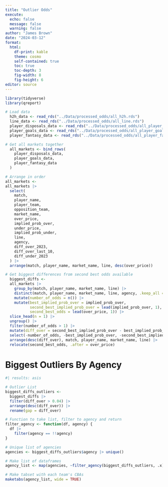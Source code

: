 ```yaml
---
title: "Outlier Odds"
execute:
  echo: false
  message: false
  warning: false
author: "James Brown"
date: "2024-03-12"
format:
  html:
    df-print: kable
    theme: cosmo
    self-contained: true
    toc: true
    toc-depth: 3
    fig-width: 8
    fig-height: 6
editor: source
---
```


```r
library(tidyverse)
library(qreport)

# Load data
  h2h_data <- read_rds("../Data/processed_odds/all_h2h.rds")
  line_data <- read_rds("../Data/processed_odds/all_line.rds")
  player_disposals_data <- read_rds("../Data/processed_odds/all_player_disposals.rds")
  player_goals_data <- read_rds("../Data/processed_odds/all_player_goals.rds")
  player_fantasy_data <- read_rds("../Data/processed_odds/all_player_fantasy_points.rds")
```

```r
# Get all markets together
  all_markets <- bind_rows(
    player_disposals_data,
    player_goals_data,
    player_fantasy_data
  )

# Arrange in order
all_markets <-
all_markets |>
  select(
    match,
    player_name,
    player_team,
    opposition_team,
    market_name,
    over_price,
    implied_prob_over,
    under_price,
    implied_prob_under,
    line,
    agency,
    diff_over_2023,
    diff_over_last_10,
    diff_under_2023
  ) |>
  arrange(match, player_name, market_name, line, desc(over_price))
```

```r
# Get biggest differences from second best odds available
  biggest_diffs <-
  all_markets |>
    group_by(match, player_name, market_name, line) |> 
    distinct(match, player_name, market_name, line, agency, .keep_all = TRUE) |> 
    mutate(number_of_odds = n()) |>
    mutate(best_implied_prob_over = implied_prob_over,
           second_best_implied_prob_over = lead(implied_prob_over, 1),
           second_best_odds = lead(over_price, 1)) |>
  slice_head(n = 1) |> 
  ungroup() |> 
  filter(number_of_odds > 1) |>
  mutate(diff_over = second_best_implied_prob_over - best_implied_prob_over) |>
  select(-number_of_odds, -best_implied_prob_over, -second_best_implied_prob_over) |>
  arrange(desc(diff_over), match, player_name, market_name, line) |> 
  relocate(second_best_odds, .after = over_price)
```

# Biggest Outliers By Agency

```r
#| results: asis

# Outlier List
biggest_diffs_outliers <-
  biggest_diffs |>
  filter(diff_over > 0.04) |> 
  arrange(desc(diff_over)) |> 
  rename(gap = diff_over) 

# Function to take list, filter to agency and return
filter_agency <- function(df, agency) {
  df |>
    filter(agency == !!agency)
}

# Unique list of agencies
agencies <- biggest_diffs_outliers$agency |> unique()

# Make list of dataframes
agency_list <- map(agencies, ~filter_agency(biggest_diffs_outliers, .x)) |> set_names(agencies)

# Make tabset with each team's CBAs
maketabs(agency_list, wide = TRUE)
```
